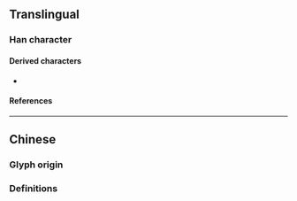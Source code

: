 {{also|𡰪|啓|啟}}
{{character info}}
==Translingual==
{{CJKV-forms|啟|启|啓|啓}}

===Han character===
{{Han char|rn=30|rad=口|as=04|sn=7|four=|canj=ISR|ids=⿸户口(GH),⿸戶口(TJK)}}

====Derived characters====
* {{l|mul|[[啟]], [[𠶶]], [[𬚫]], [[𨐙]], [[𨌋]], [[𢩙]], [[𢩝]], [[𣚩]], [[𨐳]]}}

====References====
{{Han ref|kx=0178.210|dkj=03357|dj=0396.070|hdz=10594.100|uh=542F}}

----

==Chinese==

===Glyph origin===
{{Han etym}}

===Definitions===
{{zh-see|啟|s}}
